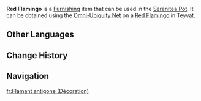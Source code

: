 {{About|the furnishing|the wildlife|Red Flamingo}}
{{Furnishing Infobox
|title          = Red Flamingo
|id             = 369191
|image          = Item Red Flamingo (Furnishing).png
|category       = Animal
|subcategory    = Outdoor Creature
|quality        = 3
|adeptal_energy = 100
|load           = 290
|reduced_load   = 290
|description    = A noble and elegant bird, with a pair of broad wings and long, slender legs, nicknamed the "Toothless [[Saurian]]s." Despite the fearsome connotation of its moniker, the Red Flamingo is of a remarkably gentle disposition, often seen frolicking at the water's edge with other animals in the Serenitea Pot. However, due to its appearance, which bears a resemblance to the [[Qucusaurus]] from certain angles, some creatures hold a peculiar fearful reverence for the Red Flamingo...
|mention        = 
|source1        = Omni-Ubiquity Net
}}
'''Red Flamingo''' is a [[Furnishing]] item that can be used in the [[Serenitea Pot]]. It can be obtained using the [[Omni-Ubiquity Net]] on a [[Red Flamingo]] in Teyvat.
<!--
==Locations==
{{Transclude|{{subst:#invoke:replace|main|{{subst:PAGENAME}}|{space}%(Furnishing%)|}}|Locations}}
-->
==Other Languages==
{{Other Languages
|Transclude=Red Flamingo
}}

==Change History==
{{Change History|5.0}}

==Navigation==
{{Furnishing Navbox/Living|Animal}}

[[fr:Flamant antigone (Décoration)]]